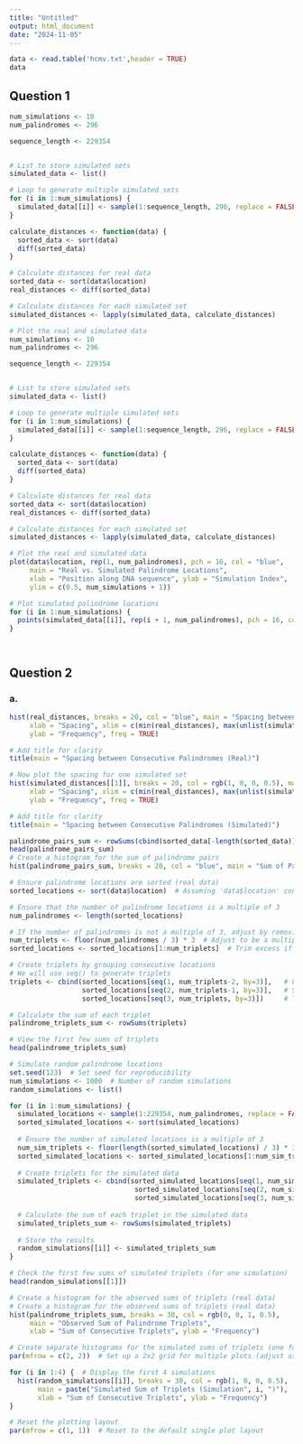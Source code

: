 ---
title: "Untitled"
output: html_document
date: "2024-11-05"
---
```{r}
data <- read.table('hcmv.txt',header = TRUE)
data
```
## Question 1
```{r}
num_simulations <- 10
num_palindromes <- 296

sequence_length <- 229354


# List to store simulated sets
simulated_data <- list()

# Loop to generate multiple simulated sets
for (i in 1:num_simulations) {
  simulated_data[[i]] <- sample(1:sequence_length, 296, replace = FALSE)
}
```


```{r}
calculate_distances <- function(data) {
  sorted_data <- sort(data)
  diff(sorted_data)
}

# Calculate distances for real data
sorted_data <- sort(data$location)
real_distances <- diff(sorted_data)

# Calculate distances for each simulated set
simulated_distances <- lapply(simulated_data, calculate_distances)

# Plot the real and simulated data
num_simulations <- 10
num_palindromes <- 296

sequence_length <- 229354


# List to store simulated sets
simulated_data <- list()

# Loop to generate multiple simulated sets
for (i in 1:num_simulations) {
  simulated_data[[i]] <- sample(1:sequence_length, 296, replace = FALSE)
}
```


```{r}
calculate_distances <- function(data) {
  sorted_data <- sort(data)
  diff(sorted_data)
}

# Calculate distances for real data
sorted_data <- sort(data$location)
real_distances <- diff(sorted_data)

# Calculate distances for each simulated set
simulated_distances <- lapply(simulated_data, calculate_distances)

# Plot the real and simulated data
plot(data$location, rep(1, num_palindromes), pch = 16, col = "blue",
     main = "Real vs. Simulated Palindrome Locations",
     xlab = "Position along DNA sequence", ylab = "Simulation Index",
     ylim = c(0.5, num_simulations + 1))

# Plot simulated palindrome locations
for (i in 1:num_simulations) {
  points(simulated_data[[i]], rep(i + 1, num_palindromes), pch = 16, col = "red")
}




```

## Question 2
### a. 
```{r}
hist(real_distances, breaks = 20, col = "blue", main = "Spacing between Consecutive Palindromes (Real)",
     xlab = "Spacing", xlim = c(min(real_distances), max(unlist(simulated_distances))),
     ylab = "Frequency", freq = TRUE)

# Add title for clarity
title(main = "Spacing between Consecutive Palindromes (Real)")

# Now plot the spacing for one simulated set
hist(simulated_distances[[1]], breaks = 20, col = rgb(1, 0, 0, 0.5), main = "Spacing between Consecutive Palindromes (Simulated)",
     xlab = "Spacing", xlim = c(min(real_distances), max(unlist(simulated_distances))),
     ylab = "Frequency", freq = TRUE)

# Add title for clarity
title(main = "Spacing between Consecutive Palindromes (Simulated)")

```

```{r}
palindrome_pairs_sum <- rowSums(cbind(sorted_data[-length(sorted_data)], sorted_data[-1]))
head(palindrome_pairs_sum)
# Create a histogram for the sum of palindrome pairs
hist(palindrome_pairs_sum, breaks = 20, col = "blue", main = "Sum of Palindrome Pairs", xlab = "Sum of Consecutive Pairs", ylab = "Frequency")


```
```{r}
# Ensure palindrome locations are sorted (real data)
sorted_locations <- sort(data$location)  # Assuming 'data$location' contains your palindrome positions

# Ensure that the number of palindrome locations is a multiple of 3
num_palindromes <- length(sorted_locations)

# If the number of palindromes is not a multiple of 3, adjust by removing extra locations
num_triplets <- floor(num_palindromes / 3) * 3  # Adjust to be a multiple of 3
sorted_locations <- sorted_locations[1:num_triplets]  # Trim excess if necessary

# Create triplets by grouping consecutive locations
# We will use seq() to generate triplets
triplets <- cbind(sorted_locations[seq(1, num_triplets-2, by=3)],   # First element of each triplet
                  sorted_locations[seq(2, num_triplets-1, by=3)],   # Second element of each triplet
                  sorted_locations[seq(3, num_triplets, by=3)])     # Third element of each triplet

# Calculate the sum of each triplet
palindrome_triplets_sum <- rowSums(triplets)

# View the first few sums of triplets
head(palindrome_triplets_sum)

# Simulate random palindrome locations
set.seed(123)  # Set seed for reproducibility
num_simulations <- 1000  # Number of random simulations
random_simulations <- list()

for (i in 1:num_simulations) {
  simulated_locations <- sample(1:229354, num_palindromes, replace = FALSE)  # Random sample from DNA sequence
  sorted_simulated_locations <- sort(simulated_locations)
  
  # Ensure the number of simulated locations is a multiple of 3
  num_sim_triplets <- floor(length(sorted_simulated_locations) / 3) * 3
  sorted_simulated_locations <- sorted_simulated_locations[1:num_sim_triplets]  # Trim if necessary
  
  # Create triplets for the simulated data
  simulated_triplets <- cbind(sorted_simulated_locations[seq(1, num_sim_triplets-2, by=3)],   # First element of each triplet
                               sorted_simulated_locations[seq(2, num_sim_triplets-1, by=3)],   # Second element of each triplet
                               sorted_simulated_locations[seq(3, num_sim_triplets, by=3)])     # Third element of each triplet
  
  # Calculate the sum of each triplet in the simulated data
  simulated_triplets_sum <- rowSums(simulated_triplets)
  
  # Store the results
  random_simulations[[i]] <- simulated_triplets_sum
}

# Check the first few sums of simulated triplets (for one simulation)
head(random_simulations[[1]])

# Create a histogram for the observed sums of triplets (real data)
# Create a histogram for the observed sums of triplets (real data)
hist(palindrome_triplets_sum, breaks = 30, col = rgb(0, 0, 1, 0.5),
     main = "Observed Sum of Palindrome Triplets",
     xlab = "Sum of Consecutive Triplets", ylab = "Frequency")

# Create separate histograms for the simulated sums of triplets (one for each simulation)
par(mfrow = c(2, 2))  # Set up a 2x2 grid for multiple plots (adjust as needed)

for (i in 1:4) {  # Display the first 4 simulations
  hist(random_simulations[[i]], breaks = 30, col = rgb(1, 0, 0, 0.5),
       main = paste("Simulated Sum of Triplets (Simulation", i, ")"),
       xlab = "Sum of Consecutive Triplets", ylab = "Frequency")
}

# Reset the plotting layout
par(mfrow = c(1, 1))  # Reset to the default single plot layout



```

